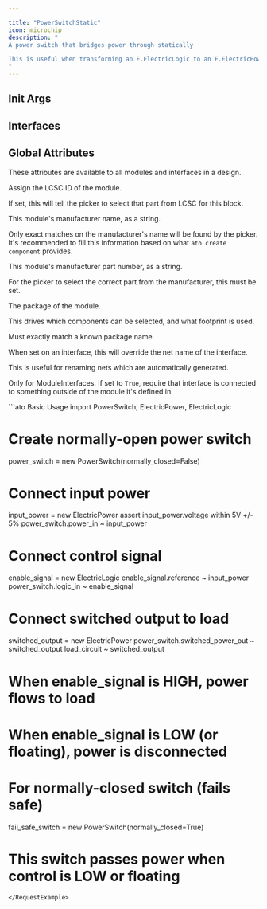 ```yaml
---

title: "PowerSwitchStatic"
icon: microchip
description: "
A power switch that bridges power through statically

This is useful when transforming an F.ElectricLogic to an F.ElectricPower
"
---
```



## Init Args

<ParamField path='normally_closed' type='bool'>

</ParamField>


## Interfaces

<ParamField path='logic_in' type='ElectricLogic'>
</ParamField>

<ParamField path='power_in' type='ElectricPower'>
</ParamField>

<ParamField path='switched_power_out' type='ElectricPower'>
</ParamField>


## Global Attributes


These attributes are available to all modules and interfaces in a design.
<ParamField path='lcsc_id' type='str'>

Assign the LCSC ID of the module.

If set, this will tell the picker to select that part from LCSC for this block.
</ParamField>

<ParamField path='manufacturer' type='str'>

This module's manufacturer name, as a string.

Only exact matches on the manufacturer's name will be found by the picker.
It's recommended to fill this information based on what `ato create component`
provides.
</ParamField>

<ParamField path='mpn' type='str'>

This module's manufacturer part number, as a string.

For the picker to select the correct part from the manufacturer,
this must be set.
</ParamField>

<ParamField path='package' type='str'>

The package of the module.

This drives which components can be selected, and what footprint is used.

Must exactly match a known package name.
</ParamField>

<ParamField path='exclude_from_bom' type='bool'>
</ParamField>

<ParamField path='override_net_name' type='str'>

When set on an interface, this will override the net name of the interface.

This is useful for renaming nets which are automatically generated.
</ParamField>

<ParamField path='required' type='bool'>

Only for ModuleInterfaces.
If set to `True`, require that interface is connected to something outside
of the module it's defined in.
</ParamField>

<RequestExample>
```ato Basic Usage
import PowerSwitch, ElectricPower, ElectricLogic

# Create normally-open power switch
power_switch = new PowerSwitch(normally_closed=False)

# Connect input power
input_power = new ElectricPower
assert input_power.voltage within 5V +/- 5%
power_switch.power_in ~ input_power

# Connect control signal
enable_signal = new ElectricLogic
enable_signal.reference ~ input_power
power_switch.logic_in ~ enable_signal

# Connect switched output to load
switched_output = new ElectricPower
power_switch.switched_power_out ~ switched_output
load_circuit ~ switched_output

# When enable_signal is HIGH, power flows to load
# When enable_signal is LOW (or floating), power is disconnected

# For normally-closed switch (fails safe)
fail_safe_switch = new PowerSwitch(normally_closed=True)
# This switch passes power when control is LOW or floating
```
</RequestExample>